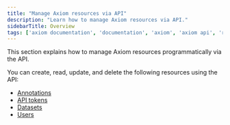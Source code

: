 ```yaml
---
title: "Manage Axiom resources via API"
description: "Learn how to manage Axiom resources via API."
sidebarTitle: Overview
tags: ['axiom documentation', 'documentation', 'axiom', 'axiom api', 'rest api', 'rest', 'authorization', 'headers', 'datasets', 'users', 'monitors', 'notifiers', 'response']
---
```


This section explains how to manage Axiom resources programmatically via the API.

You can create, read, update, and delete the following resources using the API:
- [Annotations](/restapi/manage-resources/manage-annotations)
- [API tokens](/restapi/manage-resources/manage-api-tokens)
- [Datasets](/restapi/manage-resources/manage-datasets)
- [Users](/restapi/manage-resources/manage-users)